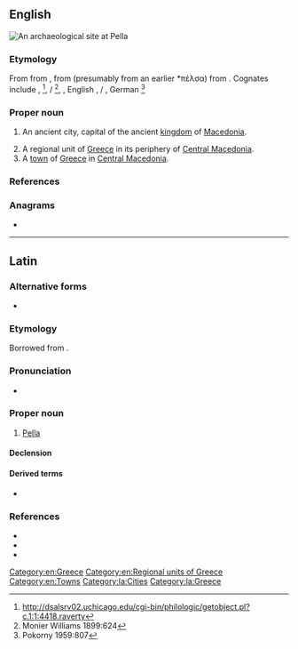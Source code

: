 {{also|pella|pełła}}
==English==
[[File:Pella House atrium.jpg|right|thumb|An archaeological site at Pella]]
{{wikipedia}}

===Etymology===
From {{der|en|la|Pella}} from {{der|en|grc|Πέλλα}}, from {{der|en|grc|πέλλα}} (presumably from an earlier *πέλσα) from {{der|en|ine-pro|*pels-||stone}}. Cognates include {{cog|ga|aill||boulder, cliff}}, {{cog|ps|پرښه|tr=parša||rock, rocky ledge}}<ref>http://dsalsrv02.uchicago.edu/cgi-bin/philologic/getobject.pl?c.1:1:4418.raverty</ref>{{attention|ps}}, {{cog|sa|पाषाण|g=m}} / {{m|sa|पाषी||stone|g=f}}<ref>Monier Williams 1899:624</ref>, {{cog|gem-pro|*falisaz}}, English {{m|en|fell||rocky ridge}}, {{cog|non|fell}} / {{m|non|fjall||mountain}}, German {{m|de|Fels||rock, cliff}}<ref>Pokorny 1959:807</ref>

===Proper noun===
{{en-proper noun}}

# {{lb|en|historical}} An ancient city, capital of the ancient [[kingdom]] of [[Macedonia]].
# A regional unit of [[Greece]] in its periphery of [[Central Macedonia]].
# A [[town]] of [[Greece]] in [[Central Macedonia]].

===References===
<references/>

===Anagrams===
* {{anagrams|en|a=aellp|lapel|lepal}}

[[Category:en:Greece]]
[[Category:en:Regional units of Greece]]
[[Category:en:Towns]]

----

==Latin==

===Alternative forms===
* {{alter|la|Pellē}}

===Etymology===
Borrowed from {{bor|la|grc|Πέλλα}}.

===Pronunciation===
* {{la-IPA|pella}}

===Proper noun===
{{la-proper noun|Pella<1.loc>}}

# [[#English|Pella]]

====Declension====
{{la-ndecl|Pella<1.loc>}}

====Derived terms====
* {{l|la|Pellaeus}}

===References===
* {{R:L&S}}
* {{R:Gaffiot}}
* {{R:Smith's Geography}}

[[Category:la:Cities]]
[[Category:la:Greece]]